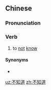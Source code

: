 ==Chinese==
{{zh-forms|type=12}}

===Pronunciation===
{{zh-pron
|m=不zhīdào
|c=bat1 zi1 dou3
|cat=v
}}

===Verb===
{{zh-verb}}

# to [[not]] [[know]]

====Synonyms====
* {{zh-l|不知}}

[[uz:不知道]]
[[zh:不知道]]